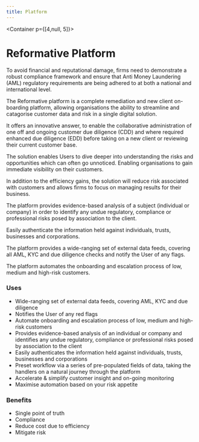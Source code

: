 ```yaml
---
title: Platform
---
```


<Container p={[4,null, 5]}>

# Reformative Platform

To avoid financial and reputational damage, firms need to demonstrate a robust compliance framework and ensure that Anti Money Laundering (AML) regulatory requirements are being adhered to at both a national and international level.

The Reformative platform is a complete remediation and new client on-boarding platform, allowing organisations the ability to streamline and catagorise customer data and risk in a single digital solution.

It offers an innovative answer, to enable the collaborative administration of one off and ongoing customer due diligence (CDD) and where required enhanced due diligence (EDD) before taking on a new client or reviewing their current customer base.

The solution enables Users to dive deeper into understanding the risks and opportunities which can often go unnoticed. Enabling organisations to gain immediate visibility on their customers.

In addition to the efficiency gains, the solution will reduce risk associated with customers and allows firms to focus on managing results for their business.

The platform provides evidence-based analysis of a subject (individual or company) in order to identify any undue regulatory, compliance or professional risks posed by association to the client.

Easily authenticate the information held against individuals, trusts, businesses and corporations.

The platform provides a wide-ranging set of external data feeds, covering all AML, KYC and due diligence checks and notify the User of any flags.

The platform automates the onboarding and escalation process of low, medium and high-risk customers.




### Uses
  - Wide-ranging set of external data feeds, covering AML, KYC and due diligence 
  - Notifies the User of any red flags
  - Automate onboarding and escalation process of low, medium and high-risk customers
  - Provides evidence-based analysis of an individual or company and identifies any undue regulatory, compliance or professional risks posed by association to the client
  - Easily authenticates the information held against individuals, trusts, businesses and corporations
  - Preset workflow via a series of pre-populated fields of data, taking the handlers on a natural journey through the platform
  - Accelerate &amp; simplify customer insight and on-going monitoring
  - Maximise automation based on your risk appetite


### Benefits
  - Single point of truth
  - Compliance
  - Reduce cost due to efficiency
  - Mitigate risk

</Container>
